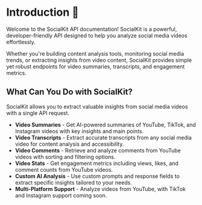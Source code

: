 # Introduction 👋

Welcome to the SocialKit API documentation! SocialKit is a powerful, developer-friendly API designed to help you analyze social media videos effortlessly.

Whether you're building content analysis tools, monitoring social media trends, or extracting insights from video content, SocialKit provides simple yet robust endpoints for video summaries, transcripts, and engagement metrics.

## What Can You Do with SocialKit?

SocialKit allows you to extract valuable insights from social media videos with a single API request.

- **Video Summaries** - Get AI-powered summaries of YouTube, TikTok, and Instagram videos with key insights and main points.
- **Video Transcripts** - Extract accurate transcripts from any social media video for content analysis and accessibility.
- **Video Comments** - Retrieve and analyze comments from YouTube videos with sorting and filtering options.
- **Video Stats** - Get engagement metrics including views, likes, and comment counts from YouTube videos.
- **Custom AI Analysis** - Use custom prompts and response fields to extract specific insights tailored to your needs.
- **Multi-Platform Support** - Analyze videos from YouTube, with TikTok and Instagram support coming soon.
